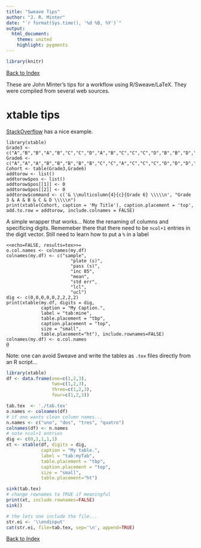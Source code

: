 ```yaml
---
title: "Sweave Tips"
author: "J. R. Minter"
date: "`r format(Sys.time(), '%d %B, %Y')`"
output:
  html_document:
    theme: united
    highlight: pygments
---
```

```r
library(knitr)
```

[Back to Index](../README.html)

These are John Minter's tips for a workflow using R/Sweave/LaTeX.
They were compiled from several web sources.

# xtable tips

[StackOverflow](http://stackoverflow.com/questions/19846796/adding-titles-to-xtable) has a nice example.

```
library(xtable)
Grade3 <- c("A","B","B","A","B","C","C","D","A","B","C","C","C","D","B","B","D","C","C","D")
Grade6 <- c("A","A","A","B","B","B","B","B","C","C","A","C","C","C","D","D","D","D","D","D")
Cohort <- table(Grade3,Grade6)
addtorow <- list()
addtorow$pos <- list()
addtorow$pos[[1]] <- 0
addtorow$pos[[2]] <- 0
addtorow$command <- c('& \\multicolumn{4}{c}{Grade 6} \\\\\n', "Grade 3 & A & B & C & D \\\\\n")
print(xtable(Cohort, caption = 'My Title'), caption.placement = 'top', add.to.row = addtorow, include.colnames = FALSE)
```

A simple wrapper that works... Note the renaming of columns
and specificing digits. Rememeber there that there need to
be ``ncol+1`` entries in the digit vector. Still need to
learn how to put a ``%`` in a label

```
<<echo=FALSE, results=tex>>=
o.col.names <- colnames(my.df)
colnames(my.df) <- c("sample",
                        "plate (s)",
                        "pass (s)",
                        "inc 85",
                        "mean",
                        "std err",
                        "lcl",
                        "ucl")
dig <- c(0,0,0,0,0,2,2,2,2)
print(xtable(my.df, digits = dig,
             caption = "My Caption.",
             label = "tab:mine",
             table.placement = "tbp",
             caption.placement = "top",
             size = "small",
             table.placement="ht"), include.rownames=FALSE)
colnames(my.df) <- o.col.names
@
```

Note: one can avoid Sweave and write the tables as ``.tex`` files
directly from an R script...

```r
library(xtable)
df <- data.frame(one=c(1,2,3),
                 two=c(1,2,3),
                 three=c(1,2,3),
                 four=c(1,2,3))

tab.tex  <- './tab.tex'
o.names <- colnames(df)
# if one wants clean column names...
n.names <- c("uno", "dos", "tres", "quatro")
colnames(df) <- n.names
# note ncol+1 entries
dig <- c(0,1,1,1,1)
xt <- xtable(df, digits = dig,
             caption = "My table.",
             label = "tab:myTab",
             table.placement = "tbp",
             caption.placement = "top",
             size = "small",
             table.placement="ht")

sink(tab.tex)
# change rownames to TRUE if meaningful
print(xt, include.rownames=FALSE)
sink()

# the lets one include the file...
str.ei <- '\\endinput'
cat(str.ei, file=tab.tex, sep='\n', append=TRUE)


```


[Back to Index](../README.html)


